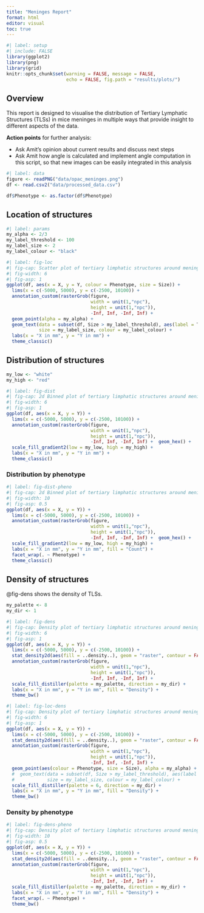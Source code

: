 ```yaml
---
title: "Meninges Report"
format: html
editor: visual
toc: true
---
```


```r
#| label: setup
#| include: FALSE
library(ggplot2)
library(png)
library(grid)
knitr::opts_chunk$set(warning = FALSE, message = FALSE,
                      echo = FALSE, fig.path = "results/plots/")
```

## Overview

This report is designed to visualise the distribution of Tertiary Lymphatic Structures (TLSs) in mice meninges in multiple ways that provide insight to different aspects of the data.

**Action points** for further analysis:

-   Ask Amit's opinion about current results and discuss next steps
-   Ask Amit how angle is calculated and implement angle computation in this script, so that new images can be easily integrated in this analysis

```r
#| label: data
figure <- readPNG("data/opac_meninges.png")
df <- read.csv2("data/processed_data.csv")

df$Phenotype <- as.factor(df$Phenotype)
```

## Location of structures

```r
#| label: params
my_alpha <- 2/3
my_label_threshold <- 100
my_label_size <- 2
my_label_colour <- "black"
```

```r
#| label: fig-loc
#| fig-cap: Scatter plot of tertiary limphatic structures around meninges. Each dot represents one structure, sized by dimension, coloured by phenotype and labeled by sample.
#| fig-width: 6
#| fig-asp: 1
ggplot(df, aes(x = X, y = Y, colour = Phenotype, size = Size)) +
  lims(x = c(-5000, 5000), y = c(-2500, 10100)) +
  annotation_custom(rasterGrob(figure, 
                               width = unit(1,"npc"), 
                               height = unit(1,"npc")), 
                               -Inf, Inf, -Inf, Inf) +
  geom_point(alpha = my_alpha) +
  geom_text(data = subset(df, Size > my_label_threshold), aes(label = TissueID),
            size = my_label_size, colour = my_label_colour) +
  labs(x = "X in mm", y = "Y in mm") +
  theme_classic()
```

## Distribution of structures

```r
my_low <- "white"
my_high <- "red"
```

```r
#| label: fig-dist
#| fig-cap: 2d Binned plot of tertiary limphatic structures around meninges. Colour indicates number of structures found in each hexagonal cell.
#| fig-width: 6
#| fig-asp: 1
ggplot(df, aes(x = X, y = Y)) +
  lims(x = c(-5000, 5000), y = c(-2500, 10100)) +
  annotation_custom(rasterGrob(figure, 
                               width = unit(1,"npc"), 
                               height = unit(1,"npc")), 
                               -Inf, Inf, -Inf, Inf) +  geom_hex() +
  scale_fill_gradient2(low = my_low, high = my_high) +
  labs(x = "X in mm", y = "Y in mm") +
  theme_classic()
```

### Distribution by phenotype

```r
#| label: fig-dist-pheno
#| fig-cap: 2d Binned plot of tertiary limphatic structures around meninges by phenotype (1, 2 or 3). Colour indicates number of structures found in each hexagonal cell.
#| fig-width: 10
#| fig-asp: 0.5
ggplot(df, aes(x = X, y = Y)) +
  lims(x = c(-5000, 5000), y = c(-2500, 10100)) +
  annotation_custom(rasterGrob(figure, 
                               width = unit(1,"npc"), 
                               height = unit(1,"npc")), 
                               -Inf, Inf, -Inf, Inf) +  geom_hex() +
  scale_fill_gradient2(low = my_low, high = my_high) +
  labs(x = "X in mm", y = "Y in mm", fill = "Count") +
  facet_wrap(. ~ Phenotype) +
  theme_classic()
```

## Density of structures

@fig-dens shows the density of TLSs.

```r
my_palette <- 8
my_dir <- 1
```

```r
#| label: fig-dens
#| fig-cap: Density plot of tertiary limphatic structures around meninges. Colour indicates the fraction of structures found in each pixel.
#| fig-width: 6
#| fig-asp: 1
ggplot(df, aes(x = X, y = Y)) +
  lims(x = c(-5000, 5000), y = c(-2500, 10100)) +
  stat_density2d(aes(fill = ..density..), geom = "raster", contour = FALSE) +
  annotation_custom(rasterGrob(figure, 
                               width = unit(1,"npc"), 
                               height = unit(1,"npc")), 
                               -Inf, Inf, -Inf, Inf) +
  scale_fill_distiller(palette = my_palette, direction = my_dir) +
  labs(x = "X in mm", y = "Y in mm", fill = "Density") +
  theme_bw()
```

```r
#| label: fig-loc-dens
#| fig-cap: Density plot of tertiary limphatic structures around meninges. Each dot represents one structure, sized by dimension, coloured by phenotype. Colour indicates the fraction of structures found in each pixel.
#| fig-width: 6
#| fig-asp: 1
ggplot(df, aes(x = X, y = Y)) +
  lims(x = c(-5000, 5000), y = c(-2500, 10100)) +
  stat_density2d(aes(fill = ..density..), geom = "raster", contour = FALSE) +
  annotation_custom(rasterGrob(figure, 
                               width = unit(1,"npc"), 
                               height = unit(1,"npc")), 
                               -Inf, Inf, -Inf, Inf) +
  geom_point(aes(colour = Phenotype, size = Size), alpha = my_alpha) +
  #  geom_text(data = subset(df, Size > my_label_threshold), aes(label = Label),
  #            size = my_label_size, colour = my_label_colour) +
  scale_fill_distiller(palette = 6, direction = my_dir) +
  labs(x = "X in mm", y = "Y in mm", fill = "Density") +
  theme_bw()
```

### Density by phenotype

```r
#| label: fig-dens-pheno
#| fig-cap: Density plot of tertiary limphatic structures around meninges by phenotype (1, 2 or 3). Colour indicates the fraction of structures found in each pixel.
#| fig-width: 10
#| fig-asp: 0.5
ggplot(df, aes(x = X, y = Y)) +
  lims(x = c(-5000, 5000), y = c(-2500, 10100)) +
  stat_density2d(aes(fill = ..density..), geom = "raster", contour = FALSE) +
  annotation_custom(rasterGrob(figure, 
                               width = unit(1,"npc"), 
                               height = unit(1,"npc")), 
                               -Inf, Inf, -Inf, Inf) +
  scale_fill_distiller(palette = my_palette, direction = my_dir) +
  labs(x = "X in mm", y = "Y in mm", fill = "Density") +
  facet_wrap(. ~ Phenotype) +
  theme_bw()
```
